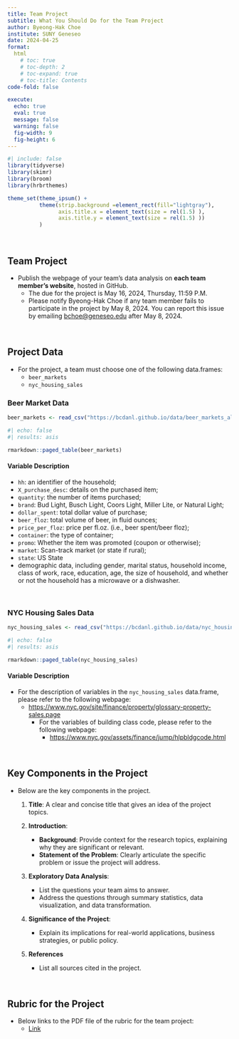 ```yaml
---
title: Team Project
subtitle: What You Should Do for the Team Project
author: Byeong-Hak Choe
institute: SUNY Geneseo
date: 2024-04-25
format: 
  html
    # toc: true
    # toc-depth: 2
    # toc-expand: true
    # toc-title: Contents
code-fold: false

execute:
  echo: true
  eval: true
  message: false
  warning: false
  fig-width: 9
  fig-height: 6
---
```

```r
#| include: false
library(tidyverse)
library(skimr)
library(broom)
library(hrbrthemes)

theme_set(theme_ipsum() +
          theme(strip.background =element_rect(fill="lightgray"),
                axis.title.x = element_text(size = rel(1.5) ),
                axis.title.y = element_text(size = rel(1.5) ))
          )

```

<br>

## Team Project

- Publish the webpage of your team's data analysis on **each team member's website**, hosted in GitHub.
  - The due for the project is May 16, 2024, Thursday, 11:59 P.M.
  - Please notify Byeong-Hak Choe if any team member fails to participate in the project by May 8, 2024. You can report this issue by emailing [bchoe@geneseo.edu](mailto:bchoe@geneseo.edu) after May 8, 2024.

<br>

## Project Data
- For the project, a team must choose one of the following data.frames:
  - `beer_markets`
  - `nyc_housing_sales`

### Beer Market Data
```r
beer_markets <- read_csv("https://bcdanl.github.io/data/beer_markets_all.csv")
```

```r
#| echo: false
#| results: asis

rmarkdown::paged_table(beer_markets)
```

#### Variable Description

- `hh`: an identifier of the household;
- `X_purchase_desc`: details on the purchased item;
- `quantity`: the number of items purchased;
- `brand`: Bud Light, Busch Light, Coors Light, Miller Lite, or Natural Light;
- `dollar_spent`: total dollar value of purchase;
- `beer_floz`: total volume of beer, in fluid ounces;
- `price_per_floz`: price per fl.oz. (i.e., beer spent/beer floz);
- `container`: the type of container;
- `promo`: Whether the item was promoted (coupon or otherwise);
- `market`: Scan-track market (or state if rural);
- `state`: US State
- demographic data, including gender, marital status, household income, class of work, race, education, age, the size of household, and whether or not the household has a microwave or a dishwasher.

<br>

### NYC Housing Sales Data

```r
nyc_housing_sales <- read_csv("https://bcdanl.github.io/data/nyc_housing_sales_2006-2023.csv")
```

```r
#| echo: false
#| results: asis

rmarkdown::paged_table(nyc_housing_sales)
```


#### Variable Description

- For the description of variables in the `nyc_housing_sales` data.frame, please refer to the following webpage:
  - [https://www.nyc.gov/site/finance/property/glossary-property-sales.page](https://www.nyc.gov/site/finance/property/glossary-property-sales.page)
    - For the variables of building class code, please refer to the following webpage:
      - [https://www.nyc.gov/assets/finance/jump/hlpbldgcode.html](https://www.nyc.gov/assets/finance/jump/hlpbldgcode.html)

<br>

## Key Components in the Project

- Below are the key components in the project. 

  1. **Title**: A clear and concise title that gives an idea of the project topics.
  
  2. **Introduction**:
     - **Background**: Provide context for the research topics, explaining why they are significant or relevant.
     - **Statement of the Problem**: Clearly articulate the specific problem or issue the project will address.
     
  3. **Exploratory Data Analysis**:
     - List the questions your team aims to answer.
     - Address the questions through summary statistics, data visualization, and data transformation.
  
  4. **Significance of the Project**:
     - Explain its implications for real-world applications, business strategies, or public policy.
  
  6. **References**
     - List all sources cited in the project.


<br>

## Rubric for the Project

- Below links to the PDF file of the rubric for the team project:
  - [Link](https://drive.google.com/file/d/1O2pK4vK2bd1ZP8nnlPOwNr1oAeAbuHHQ/view?usp=share_link)
